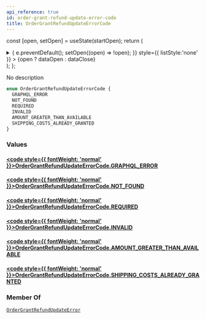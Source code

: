 ```yaml
---
api_reference: true
id: order-grant-refund-update-error-code
title: OrderGrantRefundUpdateErrorCode
---
```






const [open, setOpen] = useState(startOpen);
return (
<details {...(open ? { open: true } : {})} className="details" style={{ border:'none', boxShadow:'none', background:'var(--ifm-background-color)' }}>
<summary
onClick={(e) => {
e.preventDefault();
setOpen((open) => !open);
}}
style={{ listStyle:'none' }} >
{open ? dataOpen : dataClose}
</summary>
{open && children}
</details>
);
};

No description

```graphql
enum OrderGrantRefundUpdateErrorCode {
  GRAPHQL_ERROR
  NOT_FOUND
  REQUIRED
  INVALID
  AMOUNT_GREATER_THAN_AVAILABLE
  SHIPPING_COSTS_ALREADY_GRANTED
}
```

### Values

#### [<code style={{ fontWeight: 'normal' }}>OrderGrantRefundUpdateErrorCode.<b>GRAPHQL_ERROR</b></code>](#)

#### [<code style={{ fontWeight: 'normal' }}>OrderGrantRefundUpdateErrorCode.<b>NOT_FOUND</b></code>](#)

#### [<code style={{ fontWeight: 'normal' }}>OrderGrantRefundUpdateErrorCode.<b>REQUIRED</b></code>](#)

#### [<code style={{ fontWeight: 'normal' }}>OrderGrantRefundUpdateErrorCode.<b>INVALID</b></code>](#)

#### [<code style={{ fontWeight: 'normal' }}>OrderGrantRefundUpdateErrorCode.<b>AMOUNT_GREATER_THAN_AVAILABLE</b></code>](#)

#### [<code style={{ fontWeight: 'normal' }}>OrderGrantRefundUpdateErrorCode.<b>SHIPPING_COSTS_ALREADY_GRANTED</b></code>](#)

### Member Of

[`OrderGrantRefundUpdateError`](../../../api-reference/orders/objects/order-grant-refund-update-error.mdx) <Badge class="badge badge--secondary" text="object"/>
